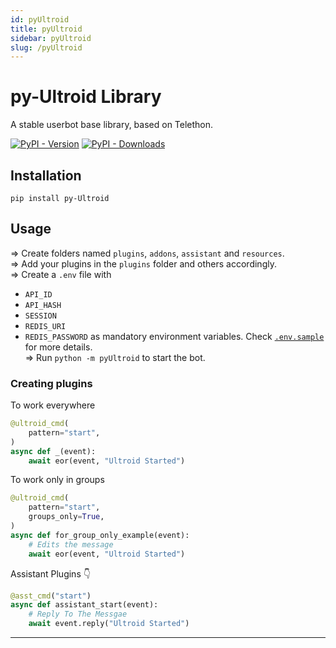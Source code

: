 ```yaml
---
id: pyUltroid
title: pyUltroid
sidebar: pyUltroid
slug: /pyUltroid
---
```


# py-Ultroid Library

A stable userbot base library, based on Telethon.

[![PyPI - Version](https://img.shields.io/pypi/v/py-Ultroid?style=for-the-badge)](https://pypi.org/project/py-Ultroid)
[![PyPI - Downloads](https://img.shields.io/pypi/dm/py-Ultroid?label=DOWNLOADS&style=for-the-badge)](https://pypi.org/project/py-Ultroid)

## Installation
`pip install py-Ultroid`

## Usage
=> Create folders named `plugins`, `addons`, `assistant` and `resources`.<br/>
=> Add your plugins in the `plugins` folder and others accordingly.<br/>
=> Create a `.env` file with
- `API_ID`
- `API_HASH`
- `SESSION`
- `REDIS_URI`
- `REDIS_PASSWORD` as mandatory environment variables.
Check [`.env.sample`](https://github.com/TeamUltroid/Ultroid/blob/main/.env.sample) for more details.<br/>
=> Run `python -m pyUltroid` to start the bot.<br/>

### Creating plugins
To work everywhere

```python
@ultroid_cmd(
    pattern="start",
)   
async def _(event):   
    await eor(event, "Ultroid Started")   
```

To work only in groups

```python
@ultroid_cmd(
    pattern="start",
    groups_only=True,
)   
async def for_group_only_example(event):
    # Edits the message
    await eor(event, "Ultroid Started")   
```

Assistant Plugins 👇

```python
@asst_cmd("start")   
async def assistant_start(event):
    # Reply To The Messgae
    await event.reply("Ultroid Started")   
```

---
